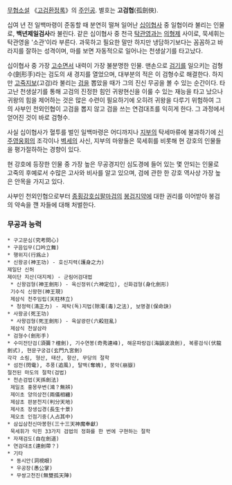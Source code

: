 {{{+1 墨世輝}}}

[[무협소설]] 《[[고검환정록]]》의 [[주인공]]. 별호는 '''고검협'''(孤劍俠).

십여 년 전 일백마령이 준동할 때 분연히 떨쳐 일어난 [[십이협사]] 중 일협이라 불리는 인물로, '''백년제일검사'''라 불린다. 같은 십이협사 중 천극 [[탁관영]]과는 [[의형제]] 사이로, 묵세휘는 탁관영을 '소관'이라 부른다. 과묵하고 필요한 말만 하지만 냉담하기보다는 꼼꼼하고 바라지를 잘하는 성격이며, 마를 보면 자동적으로 일어나는 천생살기를 타고났다.

십이협사 중 가장 [[고수]]면서 내력이 가장 불분명한 인물. 맨손으로 [[검기]]를 일으키는 검형수(劍形手)라는 검도의 새 경지를 열었으며, 대부분의 적은 이 검형수로 해결한다. 하지만 [[고죽지보]](고검)라 불리는 [[검]]을 뽑았을 때가 그의 진신 무공을 볼 수 있는 순간이다. 타고난 천생살기를 통해 고검의 진정한 힘인 귀왕현신을 이룰 수 있는 재능을 타고 났으나 귀왕의 힘을 제어하는 것은 많은 수련이 필요하기에 오히려 귀왕을 다루기 위험하여 그의 사부인 천외인협이 고검을 뽑지 않고 검을 쓰는 연검대초를 익히게 한다. 그 과정에서 얻어진 것이 바로 검형수.

사실 십이협사가 혈투를 벌인 일백마령은 어디까지나 [[지부]]의 탁세마류에 불과하기에 [[신주영웅회]]의 조각이나 [[벽세]]의 사신, 지부의 마왕들은 묵세휘를 비롯해 현 강호의 인물들을 평가절하하는 경향이 있다.

현 강호에 등장한 인물 중 가장 높은 무공경지인 심도경에 들어 있는 몇 안되는 인물로 고죽의 후예로서 수많은 고사와 비사를 알고 있으며, 검에 관한 한 강호 역사상 가장 높은 안목을 가지고 있다.

사부인 천외인협으로부터 [[종횡강호십팔마검]]의 [[종횡강호십팔마검#s-4|봉검지약]]에 대한 권리를 이어받아 봉검의 약속을 깬 자들에 대해 처벌한다.

=== 무공과 능력 ===
 * 구고문심(究考問心)
 * 구음입무(口吟立舞)
 * 행위지(行爲止)
 * 신왕공(神王功) - 호신지력(護身之力)
 제일단 신허
 제이단 지산(대지체) - 군림어검대법
  * 신왕검형(神王劍形) - 육신정위(六神定位), 신화검형(身化劍形)
  기수식 신왕현(神王現)
  제삼식 천주임립(天柱林立)
  * 청정력(淸正力) - 제탁(독)지법(除濁(毒)之法), 보명결(保命訣)
 * 사왕공(死王功)
  * 사왕검형(死王劍形) - 육살광란(六殺狂亂)
  제삼식 천살삼라
 * 검형수(劍形手)
 * 수미전단검(須彌？檀劍), 기수연봉(奇秀連峰), 해운파랑검(海韻波浪劍), 복룡검식(伏龍劍式), 현문구궁검(玄門九宮劍)
 각각 소림, 형산, 태산, 항산, 무당의 절학
 * 섬전(閃電), 추풍(追風), 탈백(奪魄), 붕악(崩嶽)
 절전된 마도의 절학(검법)
 * 천손검법(天孫劍法)
  제일초 홍몽무변(鴻？無辨)
  제이초 양의상전(兩儀相纏)
  제삼초 판분천지(判分天地)
  제사초 장생십경(長生十景)
  제오초 인점기중(人占其中)
 * 삼십삼천신마봉헌(三十三天神魔奉獻)
  묵세휘가 익힌 33가지 검법의 정화를 한 번에 구현하는 절학
 * 자재검도(自在劍道)
 * 연검대초(連劍帶？)
 * 기타
  * 동시안(洞視眼)
  * 우공장(愚公掌)
  * 무쌍고천진(無雙孤天陣)
